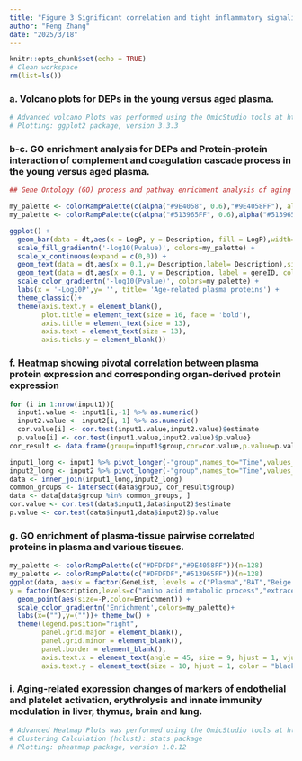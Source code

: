 ---
title: "Figure 3 Significant correlation and tight inflammatory signaling linkage between plasma and organ proteins."
author: "Feng Zhang"
date: "2025/3/18"
---

```{r setup, include=FALSE}
knitr::opts_chunk$set(echo = TRUE)
# Clean workspace
rm(list=ls()) 
```

### a. Volcano plots for DEPs in the young versus aged plasma. 

```{r volcano, echo=TRUE}

# Advanced volcano Plots was performed using the OmicStudio tools at https://www.omicstudio.cn.
# Plotting: ggplot2 package, version 3.3.3

```

### b-c. GO enrichment analysis for DEPs and Protein-protein interaction of complement and coagulation cascade process in the young versus aged plasma.

```{r enrichment, echo=TRUE}

## Gene Ontology (GO) process and pathway enrichment analysis of aging DEGs were performed by metascape (https://metascape.org/gp/index.html). Kappa-test score were calculated between each two representative terms selected from the metascape results (P value ≤ 0.05) and set as similarity score between terms. 

my_palette <- colorRampPalette(c(alpha("#9E4058", 0.6),"#9E4058FF"), alpha=TRUE)(n=128)
my_palette <- colorRampPalette(c(alpha("#513965FF", 0.6),alpha("#513965FF", 0.9)), alpha=TRUE)(n=128)

ggplot() +
  geom_bar(data = dt,aes(x = LogP, y = Description, fill = LogP),width= 0.52,stat= 'identity') +
  scale_fill_gradientn('-log10(Pvalue)', colors=my_palette) + 
  scale_x_continuous(expand = c(0,0)) +
  geom_text(data = dt,aes(x = 0.1,y= Description,label= Description),size= 6,hjust= 0) +
  geom_text(data = dt,aes(x = 0.1, y = Description, label = geneID, color = LogP),size= 6,fontface= 'italic',hjust= 0,vjust= 2.5) +
  scale_color_gradientn('-log10(Pvalue)', colors=my_palette) + 
  labs(x = '-Log10P',y= '', title= 'Age-related plasma proteins') + 
  theme_classic()+ 
  theme(axis.text.y = element_blank(),
        plot.title = element_text(size = 16, face = 'bold'),
        axis.title = element_text(size = 13),
        axis.text = element_text(size = 13),
        axis.ticks.y = element_blank())

```


### f. Heatmap showing pivotal correlation between plasma protein expression and corresponding organ-derived protein expression

```{r Heatmap, echo=TRUE}

for (i in 1:nrow(input1)){
  input1.value <- input1[i,-1] %>% as.numeric()
  input2.value <- input2[i,-1] %>% as.numeric() 
  cor.value[i] <- cor.test(input1.value,input2.value)$estimate
  p.value[i] <- cor.test(input1.value,input2.value)$p.value} 
cor_result <- data.frame(group=input1$group,cor=cor.value,p.value=p.value)

input1_long <- input1 %>% pivot_longer(-"group",names_to="Time",values_to="input1") 
input2_long <- input2 %>% pivot_longer(-"group",names_to="Time",values_to="input2") 
data <- inner_join(input1_long,input2_long)
common_groups <- intersect(data$group, cor_result$group) 
data <- data[data$group %in% common_groups, ]
cor.value <- cor.test(data$input1,data$input2)$estimate 
p.value <- cor.test(data$input1,data$input2)$p.value

```

### g. GO enrichment of plasma-tissue pairwise correlated proteins in plasma and various tissues.

```{r pairwise, echo=TRUE}

my_palette <- colorRampPalette(c("#DFDFDF","#9E4058FF"))(n=128)
my_palette <- colorRampPalette(c("#DFDFDF","#513965FF"))(n=128)
ggplot(data, aes(x = factor(GeneList, levels = c("Plasma","BAT","Beige fat","Bladder","Bone","Brain","Cerebellum","Colon","Eye","Heart","Kidney","Liver","Lung","Muscle","Pancrea","Skin","Small intestine","Spinal cord","Spleen","Testis","Thymus","WAT")), 
y = factor(Description,levels=c("amino acid metabolic process","extracellular matrix organization","carboxylic acid biosynthetic process","humoral immune response","innate immune response")))) +  
  geom_point(aes(size=-P,color=Enrichment)) +
  scale_color_gradientn('Enrichment',colors=my_palette)+ 
  labs(x=(""),y=(""))+ theme_bw() +
  theme(legend.position="right",
        panel.grid.major = element_blank(),
        panel.grid.minor = element_blank(),
        panel.border = element_blank(),
        axis.text.x = element_text(angle = 45, size = 9, hjust = 1, vjust = 1, color = "black"),
        axis.text.y = element_text(size = 10, hjust = 1, color = "black"))

```

### i. Aging-related expression changes of markers of endothelial and platelet activation, erythrolysis and innate immunity modulation in liver, thymus, brain and lung.

```{r changes, echo=TRUE}

# Advanced Heatmap Plots was performed using the OmicStudio tools at https://www.omicstudio.cn.
# Clustering Calculation (hclust): stats package
# Plotting: pheatmap package, version 1.0.12

```

